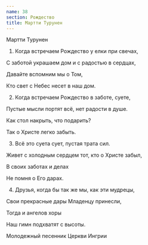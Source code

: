 ```yaml
---
name: 38
section: Рождество
title: Мартти Турунен
---
```

Мартти Турунен


1. Когда встречаем Рождество у елки при свечах,

С заботой украшаем дом и с радостью в сердцах,

Давайте вспомним мы о Том,

Кто свет с Небес несет в наш дом.


2. Когда встречаем Рождество в заботе, суете,

Пустые мысли портят всё, нет радости в душе.

Как стол накрыть, что подарить?

Так о Христе легко забыть.


3. Всё это суета сует, пустая трата сил.

Живет с холодным сердцем тот, кто о Христе забыл,

В своих заботах и делах

Не помня о Его дарах.


4. Друзья, когда бы так же мы, как эти мудрецы,

Свои прекрасные дары Младенцу принесли,

Тогда и ангелов хоры

Наш гимн подхватят с высоты.


Молодежный песенник Церкви Ингрии